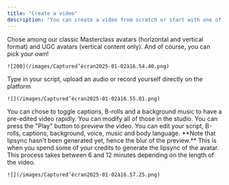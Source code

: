 ```yaml
---
title: "Create a video"
description: "You can create a video from scratch or start with one of your templates. "
---
```


<Steps>
  <Step title="Chose your avatar">
    Chose among our classic Masterclass avatars (horizontal and vertical format) and UGC avatars (vertical content only). And of course, you can pick your own!

    ![200](/images/Captured’écran2025-01-02à16.54.40.png)
  </Step>

  <Step title="Enter your text or audio">
    Type in your script, upload an audio or record yourself directly on the platform

    ![](/images/Captured’écran2025-01-02à16.55.01.png)
  </Step>

  <Step title="Magic editing: pick your options" stepNumber="1">
    You can chose to toggle captions, B-rolls and a background music to have a pre-edited video rapidly. You can modify all of those in the studio.&#x20;
  </Step>

  <Step title="Preview and edit your video">
    You can press the "Play" button to preview the video. You can edit your script, B-rolls, captions, background, voice, music and body language.&#x20;
    **Note that lipsync hasn't been generated yet, hence the blur of the preview.**&#x20;
  </Step>

  <Step title="Generate the video">
    This is when you spend some of your credits to generate the lipsync of the avatar. This process takes between 6 and 12 minutes depending on the length of the video.&#x20;

    ![](/images/Captured’écran2025-01-02à16.57.25.png)
  </Step>
</Steps>